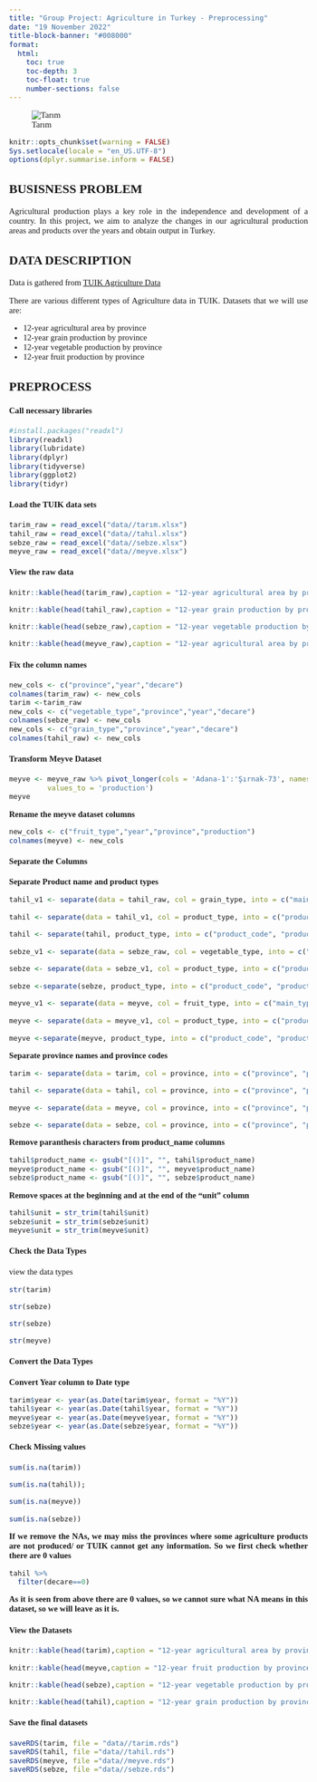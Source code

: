 ```yaml
---
title: "Group Project: Agriculture in Turkey - Preprocessing"
date: "19 November 2022"
title-block-banner: "#008000"
format:
  html:
    toc: true
    toc-depth: 3
    toc-float: true
    number-sections: false
---
```


![Tarım](tarim.jpg)

```{=html}
<style>
    body { 
    font-family: Calibri;
    text-align: justify;
    font-size: 11pt;
    div.hidecode + pre {display: none}
    }
</style>
```
::: hidecode
```r
knitr::opts_chunk$set(warning = FALSE)
Sys.setlocale(locale = "en_US.UTF-8")
options(dplyr.summarise.inform = FALSE)
```
:::

## BUSISNESS PROBLEM 

Agricultural production plays a key role in the independence and development of a country. In this project, we aim to analyze the changes in our agricultural production areas and products over the years and obtain output in Turkey.

## DATA DESCRIPTION 

Data is gathered from [TUIK Agriculture Data](https://data.tuik.gov.tr/Kategori/GetKategori?p=tarim-111&dil=2)

There are various different types of Agriculture data in TUIK. Datasets that we will use are:

* 12-year agricultural area by province
* 12-year grain production by province
* 12-year vegetable production by province
* 12-year fruit production by province

## PREPROCESS

#### Call necessary libraries

```r
#install.packages("readxl")
library(readxl)
library(lubridate)
library(dplyr)
library(tidyverse)
library(ggplot2)
library(tidyr)
```

#### Load the TUIK data sets

```r
tarim_raw = read_excel("data//tarım.xlsx")
tahil_raw = read_excel("data//tahıl.xlsx")
sebze_raw = read_excel("data//sebze.xlsx")
meyve_raw = read_excel("data//meyve.xlsx")
```


#### View the raw data

```r
knitr::kable(head(tarim_raw),caption = "12-year agricultural area by province")
```

```r
knitr::kable(head(tahil_raw),caption = "12-year grain production by province")
```

```r
knitr::kable(head(sebze_raw),caption = "12-year vegetable production by province")
```

```r
knitr::kable(head(meyve_raw),caption = "12-year agricultural area by province")
```

#### Fix the column names

```r
new_cols <- c("province","year","decare")
colnames(tarim_raw) <- new_cols
tarim <-tarim_raw
new_cols <- c("vegetable_type","province","year","decare")
colnames(sebze_raw) <- new_cols
new_cols <- c("grain_type","province","year","decare")
colnames(tahil_raw) <- new_cols
```

#### Transform Meyve Dataset

```r
meyve <- meyve_raw %>% pivot_longer(cols = 'Adana-1':'Şırnak-73', names_to = 'province',
         values_to = 'production') 
meyve
```
**Rename the meyve dataset columns**

```r
new_cols <- c("fruit_type","year","province","production")
colnames(meyve) <- new_cols
```

#### Separate the Columns

**Separate Product name and product types**
```r
tahil_v1 <- separate(data = tahil_raw, col = grain_type, into = c("main_type", "product_type"), sep = " ve ")

tahil <- separate(data = tahil_v1, col = product_type, into = c("product_type", "unit"), sep = "-")

tahil <- separate(tahil, product_type, into = c("product_code", "product_name"), sep = "^\\S*\\K\\s+")

sebze_v1 <- separate(data = sebze_raw, col = vegetable_type, into = c("main_type", "product_type"), sep = " ve ")

sebze <- separate(data = sebze_v1, col = product_type, into = c("product_type", "unit"), sep = "-")

sebze <-separate(sebze, product_type, into = c("product_code", "product_name"), sep = "^\\S*\\K\\s+")

meyve_v1 <- separate(data = meyve, col = fruit_type, into = c("main_type", "product_type"), sep = " ve ")

meyve <- separate(data = meyve_v1, col = product_type, into = c("product_type", "unit"), sep = "-")

meyve <-separate(meyve, product_type, into = c("product_code", "product_name"), sep = "^\\S*\\K\\s+")

```

**Separate province names and province codes**

```r

tarim <- separate(data = tarim, col = province, into = c("province", "province_code"), sep = "-")

tahil <- separate(data = tahil, col = province, into = c("province", "province_code"), sep = "-")

meyve <- separate(data = meyve, col = province, into = c("province", "province_code"), sep = "-")

sebze <- separate(data = sebze, col = province, into = c("province", "province_code"), sep = "-")
```

**Remove paranthesis characters from product_name columns**

```r

tahil$product_name <- gsub("[()]", "", tahil$product_name)
meyve$product_name <- gsub("[()]", "", meyve$product_name)
sebze$product_name <- gsub("[()]", "", sebze$product_name)

```
**Remove spaces at the beginning and at the end of the "unit" column**
```r
tahil$unit = str_trim(tahil$unit)
sebze$unit = str_trim(sebze$unit)
meyve$unit = str_trim(meyve$unit)
```

#### Check the Data Types

view the data types
```r
str(tarim)

```
```r
str(sebze)
```

```r
str(sebze)

```

```r
str(meyve)

```

#### Convert the Data Types

**Convert Year column to Date type**

```r
tarim$year <- year(as.Date(tarim$year, format = "%Y"))
tahil$year <- year(as.Date(tahil$year, format = "%Y"))
meyve$year <- year(as.Date(meyve$year, format = "%Y"))
sebze$year <- year(as.Date(sebze$year, format = "%Y"))
```

#### Check Missing values

```r
sum(is.na(tarim))
```
```r
sum(is.na(tahil));
```
```r
sum(is.na(meyve))
```
```r
sum(is.na(sebze))
```
**If we remove the NAs, we may miss the provinces where some agriculture products are not produced/ or TUIK cannot get any information. So we first check whether there are 0 values**

```r
tahil %>%
  filter(decare==0)
```
**As it is seen from above there are 0 values, so we cannot sure what NA means in this dataset, so we will leave as it is.**


#### View the Datasets

```r
knitr::kable(head(tarim),caption = "12-year agricultural area by province")
```

```r
knitr::kable(head(meyve,caption = "12-year fruit production by province"))
```


```r
knitr::kable(head(sebze),caption = "12-year vegetable production by province")
```

```r
knitr::kable(head(tahil),caption = "12-year grain production by province")
```
#### Save the final datasets

```r
saveRDS(tarim, file = "data//tarim.rds")
saveRDS(tahil, file ="data//tahil.rds")
saveRDS(meyve, file ="data//meyve.rds")
saveRDS(sebze, file ="data//sebze.rds")

```
